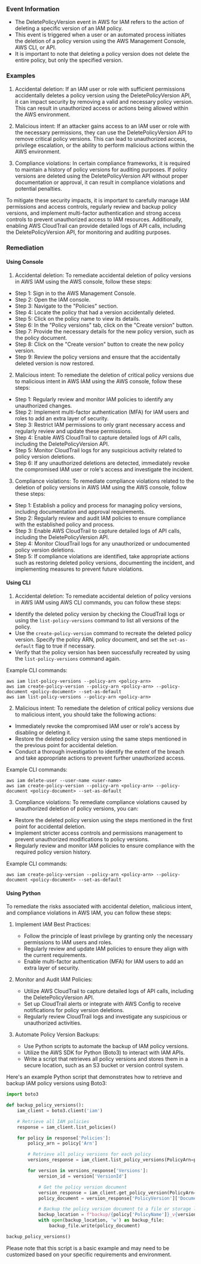 
### Event Information

- The DeletePolicyVersion event in AWS for IAM refers to the action of deleting a specific version of an IAM policy.
- This event is triggered when a user or an automated process initiates the deletion of a policy version using the AWS Management Console, AWS CLI, or API.
- It is important to note that deleting a policy version does not delete the entire policy, but only the specified version.


### Examples

1. Accidental deletion: If an IAM user or role with sufficient permissions accidentally deletes a policy version using the DeletePolicyVersion API, it can impact security by removing a valid and necessary policy version. This can result in unauthorized access or actions being allowed within the AWS environment.

2. Malicious intent: If an attacker gains access to an IAM user or role with the necessary permissions, they can use the DeletePolicyVersion API to remove critical policy versions. This can lead to unauthorized access, privilege escalation, or the ability to perform malicious actions within the AWS environment.

3. Compliance violations: In certain compliance frameworks, it is required to maintain a history of policy versions for auditing purposes. If policy versions are deleted using the DeletePolicyVersion API without proper documentation or approval, it can result in compliance violations and potential penalties.

To mitigate these security impacts, it is important to carefully manage IAM permissions and access controls, regularly review and backup policy versions, and implement multi-factor authentication and strong access controls to prevent unauthorized access to IAM resources. Additionally, enabling AWS CloudTrail can provide detailed logs of API calls, including the DeletePolicyVersion API, for monitoring and auditing purposes.

### Remediation

#### Using Console

1. Accidental deletion: To remediate accidental deletion of policy versions in AWS IAM using the AWS console, follow these steps:

- Step 1: Sign in to the AWS Management Console.
- Step 2: Open the IAM console.
- Step 3: Navigate to the "Policies" section.
- Step 4: Locate the policy that had a version accidentally deleted.
- Step 5: Click on the policy name to view its details.
- Step 6: In the "Policy versions" tab, click on the "Create version" button.
- Step 7: Provide the necessary details for the new policy version, such as the policy document.
- Step 8: Click on the "Create version" button to create the new policy version.
- Step 9: Review the policy versions and ensure that the accidentally deleted version is now restored.

2. Malicious intent: To remediate the deletion of critical policy versions due to malicious intent in AWS IAM using the AWS console, follow these steps:

- Step 1: Regularly review and monitor IAM policies to identify any unauthorized changes.
- Step 2: Implement multi-factor authentication (MFA) for IAM users and roles to add an extra layer of security.
- Step 3: Restrict IAM permissions to only grant necessary access and regularly review and update these permissions.
- Step 4: Enable AWS CloudTrail to capture detailed logs of API calls, including the DeletePolicyVersion API.
- Step 5: Monitor CloudTrail logs for any suspicious activity related to policy version deletions.
- Step 6: If any unauthorized deletions are detected, immediately revoke the compromised IAM user or role's access and investigate the incident.

3. Compliance violations: To remediate compliance violations related to the deletion of policy versions in AWS IAM using the AWS console, follow these steps:

- Step 1: Establish a policy and process for managing policy versions, including documentation and approval requirements.
- Step 2: Regularly review and audit IAM policies to ensure compliance with the established policy and process.
- Step 3: Enable AWS CloudTrail to capture detailed logs of API calls, including the DeletePolicyVersion API.
- Step 4: Monitor CloudTrail logs for any unauthorized or undocumented policy version deletions.
- Step 5: If compliance violations are identified, take appropriate actions such as restoring deleted policy versions, documenting the incident, and implementing measures to prevent future violations.

#### Using CLI

1. Accidental deletion: To remediate accidental deletion of policy versions in AWS IAM using AWS CLI commands, you can follow these steps:

- Identify the deleted policy version by checking the CloudTrail logs or using the `list-policy-versions` command to list all versions of the policy.
- Use the `create-policy-version` command to recreate the deleted policy version. Specify the policy ARN, policy document, and set the `set-as-default` flag to true if necessary.
- Verify that the policy version has been successfully recreated by using the `list-policy-versions` command again.

Example CLI commands:
```
aws iam list-policy-versions --policy-arn <policy-arn>
aws iam create-policy-version --policy-arn <policy-arn> --policy-document <policy-document> --set-as-default
aws iam list-policy-versions --policy-arn <policy-arn>
```

2. Malicious intent: To remediate the deletion of critical policy versions due to malicious intent, you should take the following actions:

- Immediately revoke the compromised IAM user or role's access by disabling or deleting it.
- Restore the deleted policy version using the same steps mentioned in the previous point for accidental deletion.
- Conduct a thorough investigation to identify the extent of the breach and take appropriate actions to prevent further unauthorized access.

Example CLI commands:
```
aws iam delete-user --user-name <user-name>
aws iam create-policy-version --policy-arn <policy-arn> --policy-document <policy-document> --set-as-default
```

3. Compliance violations: To remediate compliance violations caused by unauthorized deletion of policy versions, you can:

- Restore the deleted policy version using the steps mentioned in the first point for accidental deletion.
- Implement stricter access controls and permissions management to prevent unauthorized modifications to policy versions.
- Regularly review and monitor IAM policies to ensure compliance with the required policy version history.

Example CLI commands:
```
aws iam create-policy-version --policy-arn <policy-arn> --policy-document <policy-document> --set-as-default
```

#### Using Python

To remediate the risks associated with accidental deletion, malicious intent, and compliance violations in AWS IAM, you can follow these steps:

1. Implement IAM Best Practices:
   - Follow the principle of least privilege by granting only the necessary permissions to IAM users and roles.
   - Regularly review and update IAM policies to ensure they align with the current requirements.
   - Enable multi-factor authentication (MFA) for IAM users to add an extra layer of security.

2. Monitor and Audit IAM Policies:
   - Utilize AWS CloudTrail to capture detailed logs of API calls, including the DeletePolicyVersion API.
   - Set up CloudTrail alerts or integrate with AWS Config to receive notifications for policy version deletions.
   - Regularly review CloudTrail logs and investigate any suspicious or unauthorized activities.

3. Automate Policy Version Backups:
   - Use Python scripts to automate the backup of IAM policy versions.
   - Utilize the AWS SDK for Python (Boto3) to interact with IAM APIs.
   - Write a script that retrieves all policy versions and stores them in a secure location, such as an S3 bucket or version control system.

Here's an example Python script that demonstrates how to retrieve and backup IAM policy versions using Boto3:

```python
import boto3

def backup_policy_versions():
    iam_client = boto3.client('iam')

    # Retrieve all IAM policies
    response = iam_client.list_policies()

    for policy in response['Policies']:
        policy_arn = policy['Arn']

        # Retrieve all policy versions for each policy
        versions_response = iam_client.list_policy_versions(PolicyArn=policy_arn)

        for version in versions_response['Versions']:
            version_id = version['VersionId']

            # Get the policy version document
            version_response = iam_client.get_policy_version(PolicyArn=policy_arn, VersionId=version_id)
            policy_document = version_response['PolicyVersion']['Document']

            # Backup the policy version document to a file or storage location
            backup_location = f"backup/{policy['PolicyName']}_v{version_id}.json"
            with open(backup_location, 'w') as backup_file:
                backup_file.write(policy_document)

backup_policy_versions()
```

Please note that this script is a basic example and may need to be customized based on your specific requirements and environment.

